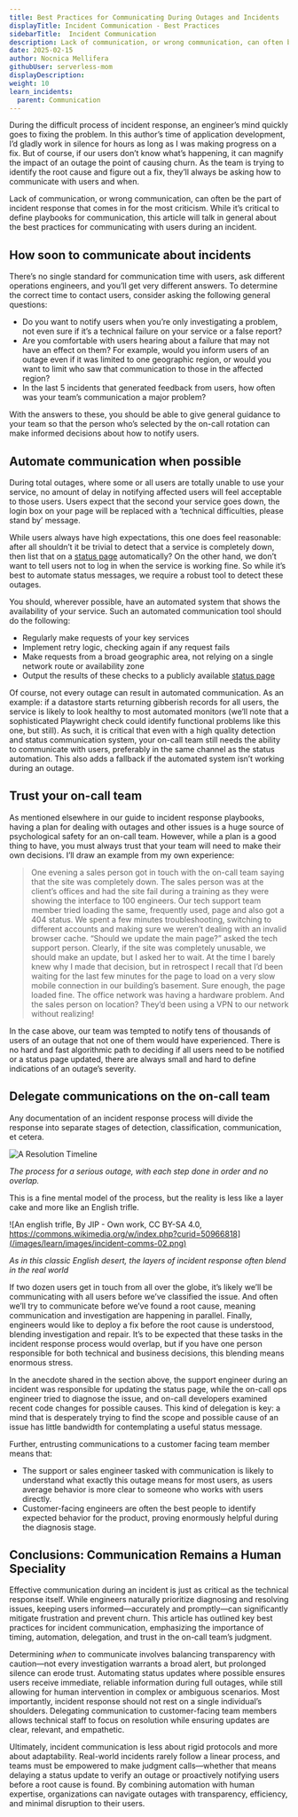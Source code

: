 ```yaml
---
title: Best Practices for Communicating During Outages and Incidents
displayTitle: Incident Communication - Best Practices
sidebarTitle:  Incident Communication
description: Lack of communication, or wrong communication, can often be the part of incident response that comes in for the most criticism. While it’s critical to define playbooks for communication, this article will talk in general about the best practices for communicating with users during an incident. 
date: 2025-02-15
author: Nocnica Mellifera
githubUser: serverless-mom
displayDescription: 
weight: 10
learn_incidents:
  parent: Communication
---
```


During the difficult process of incident response, an engineer’s mind quickly goes to fixing the problem. In this author’s time of application development, I’d gladly work in silence for hours as long as I was making progress on a fix. But of course, if our users don’t know what’s happening, it can magnify the impact of an outage the point of causing churn. As the team is trying to identify the root cause and figure out a fix, they’ll always be asking how to communicate with users and when. 

Lack of communication, or wrong communication, can often be the part of incident response that comes in for the most criticism. While it’s critical to define playbooks for communication, this article will talk in general about the best practices for communicating with users during an incident. 

## How soon to communicate about incidents

There’s no single standard for communication time with users, ask different operations engineers, and you’ll get very different answers. To determine the correct time to contact users, consider asking the following general questions:

- Do you want to notify users when you’re only investigating a problem, not even sure if it’s a technical failure on your service or a false report?
- Are you comfortable with users hearing about a failure that may not have an effect on them? For example, would you inform users of an outage even if it was limited to one geographic region, or  would you want to limit who saw that communication to those in the affected region?
- In the last 5 incidents that generated feedback from users, how often was your team’s communication a major problem?

With the answers to these, you should be able to give general guidance to your team so that the person who’s selected by the on-call rotation can make informed decisions about how to notify users.

## Automate communication when possible

During total outages, where some or all users are totally unable to use your service, no amount of delay in notifying affected users will feel acceptable to those users. Users expect that the second your service goes down, the login box on your page will be replaced with a ‘technical difficulties, please stand by’ message.

While users always have high expectations, this one does feel reasonable: after all shouldn’t it be trivial to detect that a service is completely down, then list that on a [status page](https://www.checklyhq.com/docs/status-pages/) automatically? On the other hand, we don’t want to tell users not to log in when the service is working fine. So while it’s best to automate status messages, we require a robust tool to detect these outages.

You should, wherever possible, have an automated system that shows the availability of your service. Such an automated communication tool should do the following:

- Regularly make requests of your key services
- Implement retry logic, checking again if any request fails
- Make requests from a broad geographic area, not relying on a single network route or availability zone
- Output the results of these checks to a publicly available [status page](https://www.checklyhq.com/docs/status-pages/)

Of course, not every outage can result in automated communication. As an example: if a datastore starts returning gibberish records for all users, the service is likely to look healthy to most automated monitors (we’ll note that a sophisticated Playwright check could identify functional problems like this one, but still). As such, it is critical that even with a high quality detection and status communication system, your on-call team still needs the ability to communicate with users, preferably in the same channel as the status automation. This also adds a fallback if the automated system isn’t working during an outage.

## Trust your on-call team

As mentioned elsewhere in our guide to incident response playbooks, having a plan for dealing with outages and other issues is a huge source of psychological safety for an on-call team. However, while a plan is a good thing to have, you must always trust that your team will need to make their own decisions. I’ll draw an example from my own experience:

> One evening a sales person got in touch with the on-call team saying that the site was completely down. The sales person was at the client’s offices and had the site fail during a training as they were showing the interface to 100 engineers. Our tech support team member tried loading the same, frequently used, page and also got a 404 status. We spent a few minutes troubleshooting, switching to different accounts and making sure we weren’t dealing with an invalid browser cache. “Should we update the main page?” asked the tech support person. Clearly, if the site was completely unusable, we should make an update, but I asked her to wait. At the time I barely knew why I made that decision, but in retrospect I recall that I’d been waiting for the last few minutes for the page to load on a very slow mobile connection in our building’s basement. Sure enough, the page loaded fine. The office network was having a hardware problem. And the sales person on location? They’d been using a VPN to our network without realizing!

In the case above, our team was tempted to notify tens of thousands of users of an outage that not one of them would have experienced. There is no hard and fast algorithmic path to deciding if all users need to be notified or a status page updated, there are always small and hard to define indications of an outage’s severity.

## Delegate communications on the on-call team

Any documentation of an incident response process will divide the response into separate stages of detection, classification, communication, et cetera. 

![A Resolution Timeline](/images/learn/images/incident-response-layers.png)

*The process for a serious outage, with each step done in order and no overlap.*

This is a fine mental model of the process, but the reality is less like a layer cake and more like an English trifle. 

![An english trifle, By JIP - Own work, CC BY-SA 4.0, https://commons.wikimedia.org/w/index.php?curid=50966818](/images/learn/images/incident-comms-02.png)

*As in this classic English desert, the layers of incident response often blend in the real world*

If two dozen users get in touch from all over the globe, it’s likely we’ll be communicating with all users before we’ve classified the issue. And often we’ll try to communicate before we’ve found a root cause, meaning communication and investigation are happening in parallel. Finally, engineers would like to deploy a fix before the root cause is understood, blending investigation and repair. It’s to be expected that these tasks in the incident response process would overlap, but if you have one person responsible for both technical and business decisions, this blending means enormous stress.

In the anecdote shared in the section above, the support engineer during an incident was responsible for updating the status page, while the on-call ops engineer tried to diagnose the issue, and on-call developers examined recent code changes for possible causes. This kind of delegation is key: a mind that is desperately trying to find the scope and possible cause of an issue has little bandwidth for contemplating a useful status message.

Further, entrusting communications to a customer facing team member means that:

- The support or sales engineer tasked with communication is likely to understand what exactly this outage means for most users, as users average behavior is more clear to someone who works with users directly.
- Customer-facing engineers are often the best people to identify expected behavior for the product, proving enormously helpful during the diagnosis stage.

## Conclusions: Communication Remains a Human Speciality

Effective communication during an incident is just as critical as the technical response itself. While engineers naturally prioritize diagnosing and resolving issues, keeping users informed—accurately and promptly—can significantly mitigate frustration and prevent churn. This article has outlined key best practices for incident communication, emphasizing the importance of timing, automation, delegation, and trust in the on-call team’s judgment.

Determining *when* to communicate involves balancing transparency with caution—not every investigation warrants a broad alert, but prolonged silence can erode trust. Automating status updates where possible ensures users receive immediate, reliable information during full outages, while still allowing for human intervention in complex or ambiguous scenarios. Most importantly, incident response should not rest on a single individual’s shoulders. Delegating communication to customer-facing team members allows technical staff to focus on resolution while ensuring updates are clear, relevant, and empathetic.

Ultimately, incident communication is less about rigid protocols and more about adaptability. Real-world incidents rarely follow a linear process, and teams must be empowered to make judgment calls—whether that means delaying a status update to verify an outage or proactively notifying users before a root cause is found. By combining automation with human expertise, organizations can navigate outages with transparency, efficiency, and minimal disruption to their users.